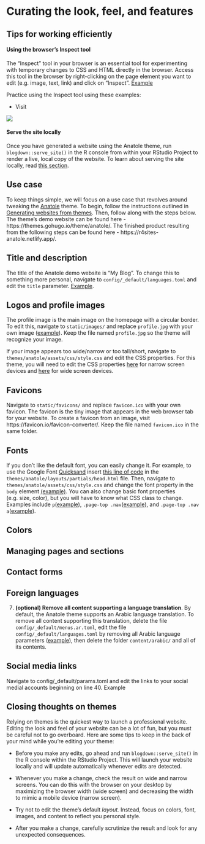 # Curating the look, feel, and features {#curate-features}

## Tips for working efficiently

#### Using the browser's Inspect tool {-}

The "Inspect" tool in your browser is an essential tool for experimenting with temporary changes to CSS and HTML directly in the browser. Access this tool in the browser by right-clicking on the page element you want to edit (e.g. image, text, link) and click on "Inspect". [Example](https://i.imgur.com/0h0H4VW.png)

Practice using the Inspect tool using these examples:

- Visit 

![](https://youtu.be/mYeK1l6jxE4)

#### Serve the site locally {-}

Once you have generated a website using the Anatole theme, run `blogdown::serve_site()` in the R console from within your RStudio Project to render a live, local copy of the website. To learn about serving the site locally, read [this section](#serve-site).

## Use case

To keep things simple, we will focus on a use case that revolves around tweaking the [Anatole](https://themes.gohugo.io/anatole/) theme. To begin, follow the instructions outlined in [Generating websites from themes](#create-site-with-theme). Then, follow along with the steps below. The theme's demo website can be found here - https://themes.gohugo.io/theme/anatole/. The finished product resulting from the following steps can be found here - https://r4sites-anatole.netlify.app/.

## Title and description

The title of the Anatole demo website is "My Blog". To change this to something more personal, navigate to `config/_default/languages.toml` and edit the `title` parameter.  [Example](https://github.com/dannymorris/r4sites-demo-anatole/blob/master/config/_default/languages.toml#L2).

## Logos and profile images

The profile image is the main image on the homepage with a circular border. To edit this, navigate to `static/images/` and replace `profile.jpg` with your own image ([example](https://github.com/dannymorris/r4sites-demo-anatole/tree/master/static/images)). Keep the file named `profile.jpg` so the theme will recognize your image. 

If your image appears too wide/narrow or too tall/short, navigate to `themes/anatole/assets/css/style.css` and edit the CSS properties. For this theme, you will need to edit the CSS properties [here](https://github.com/dannymorris/anatole-site/blob/a114905a32be5619a5ecd3ab48d81d8220b14ed3/themes/anatole/assets/css/style.css#L901-L904) for narrow screen devices and [here](https://github.com/dannymorris/anatole-site/blob/master/themes/anatole/assets/css/style.css#L291-L295) for wide
screen devices.

## Favicons

Navigate to `static/favicons/` and replace `favicon.ico` with your own favicon. The favicon is the tiny image that appears in the web browser tab for your website. To create a favicon from an image, visit https://favicon.io/favicon-converter/. Keep the file named `favicon.ico` in the same folder.

## Fonts

If you don't like the default font, you can easily change it. For example, to use the Google Font [Quicksand](https://fonts.google.com/specimen/Quicksand) insert [this line of code](https://github.com/dannymorris/anatole-site/blob/master/themes/anatole/layouts/partials/head.html#L114-L116) in the `themes/anatole/layouts/partials/head.html` file. Then, navigate to `themes/anatole/assets/css/style.css` and change the font property in the `body` element [(example)](https://github.com/dannymorris/anatole-site/blob/master/themes/anatole/assets/css/style.css#L44-L51). You can also change basic font properties (e.g. size, color), but you will have to know what CSS class to change. Examples include `p`([example](https://github.com/dannymorris/anatole-site/blob/a114905a32be5619a5ecd3ab48d81d8220b14ed3/themes/anatole/assets/css/style.css#L53-L57)), `.page-top .nav`([example](https://github.com/dannymorris/anatole-site/blob/master/themes/anatole/assets/css/style.css#L198-L205)), and `.page-top .nav a`([example](https://github.com/dannymorris/anatole-site/blob/a114905a32be5619a5ecd3ab48d81d8220b14ed3/themes/anatole/assets/css/style.css#L213-L215)).

## Colors

## Managing pages and sections

## Contact forms

## Foreign languages

7. **(optional) Remove all content supporting a language translation**. By default, the Anatole theme supports an Arabic language translation. To remove all content supporting this translation, delete the file `config/_default/menus.ar.toml`, edit the file `config/_default/languages.toml` by removing all Arabic language parameters ([example](https://github.com/dannymorris/anatole-site/blob/master/config/_default/languages.toml)), then delete the folder `content/arabic/` and all of its contents.

## Social media links

Navigate to config/_default/params.toml and edit the links to your social medial accounts beginning on line 40. Example

## Closing thoughts on themes

Relying on themes is the quickest way to launch a professional website. Editing the look and feel of your website can be a lot of fun, but you must be careful not to go overboard. Here are some tips to keep in the back of your mind while you're editing your theme:

- Before you make any edits, go ahead and run `blogdown::serve_site()` in the R console within the RStudio Project. This will launch your website locally and will update automatically whenever edits are detected.

- Whenever you make a change, check the result on wide and narrow screens. You can do this with the browser on your desktop by maximizing the browser width (wide screen) and decreasing the width to mimic a mobile device (narrow screen).

- Try not to edit the theme's default *layout.* Instead, focus on colors, font, images, and content to reflect you personal style.

- After you make a change, carefully scrutinize the result and look for any unexpected consequences.
